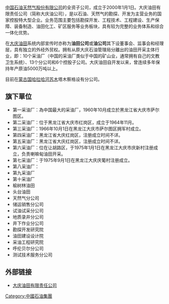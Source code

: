 [[中国石油天然气股份有限公司|中国石油天然气股份有限公司]]的全资子公司，成立于2000年1月1日。大庆油田有限责任公司（简称大庆油公司），是以石油、天然气的勘探、开发为主营业务的国家控股特大型企业。业务范围主要包括勘探开发、工程技术、工程建设、生产保障、装备制造、油田化工、矿区服务等业务板块，具有较为完整的业务体系和综合一体化优势。

在[[大庆油田|大庆油田]]系统内部宣传时亦称为'''油田公司'''或'''油公司'''其下设董事会、监事会和经理层，具有独立的外经外贸权。拥有从原大庆石油管理局分離出的油田开采主体行业，即：10个采油厂（中国的采油厂类似于中国的矿山业，通常拥有自己的文教卫生系统）、13个分公司和6个控股子公司。大庆油田自开发以来，曾连续多年保持年产原油5000万吨以上。

目前在[[蒙古国|蒙古国]][[哈拉哈河苏木|哈拉哈河苏木]]塔木察格设有分公司。
==旗下單位==
*第一采油厂：為中国最大的采油厂，1960年10月成立於黑龙江省大庆市萨尔图区。
*第二采油厂：位于黑龙江省大庆市红岗区，成立于1964年11月。
*第三采油厂：1966年10月1日在黑龙江大庆市萨尔图区拥军村成立。
*第四采油厂：黑龙江省大庆红岗区，注册成立时间不详。
*第五采油厂：黑龙江省大庆红岗区，注册成立时间不详。
*第六采油厂：位在让胡路区，于1975年1月1日在黑龙江大庆市庆新村注册成立，负责喇嘛甸油田开采。
*第七采油厂：于1975年9月1日在黑龙江大庆庆葡村注册成立。
*第八采油厂：
*第九采油厂
*第十采油厂
*榆树林油田
*头台油田
*天然气分公司
*储运销售分公司
*试油试采分公司
*地质录井分公司
*井下作业分公司
*勘探开发研究院
*油田建设设计院
*采油工程研究院
*呼伦贝尔分公司
*测试技术服务分公司

==外部链接==
* [http://www.daqing.com 大庆油田有限责任公司]{{Wayback|url=http://www.daqing.com/ |date=20120530060647 }}


[[Category:中國石油集團|Category:中國石油集團]]